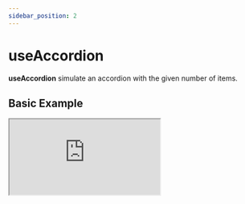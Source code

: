 ```yaml
---
sidebar_position: 2
---
```


# useAccordion

**useAccordion** simulate an accordion with the given number of items.

## Basic Example

<iframe
  src="https://codesandbox.io/embed/dry-hooks-eb7zq?fontsize=14&hidenavigation=1&theme=dark"
  style={{
    width: '100%',
    height: '500px',
    border: 0,
    borderRadius: '4px',
    overflow: 'hidden',
  }}
  title="useAccordion - Basic"
  allow="accelerometer; ambient-light-sensor; camera; encrypted-media; geolocation; gyroscope; hid; microphone; midi; payment; usb; vr; xr-spatial-tracking"
  sandbox="allow-forms allow-modals allow-popups allow-presentation allow-same-origin allow-scripts"
/>
